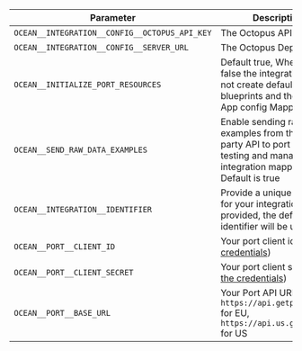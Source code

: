 | Parameter                                     | Description                                                                                                                                             | Required |
|-----------------------------------------------|---------------------------------------------------------------------------------------------------------------------------------------------------------|----------|
| `OCEAN__INTEGRATION__CONFIG__OCTOPUS_API_KEY` | The Octopus API Key                                                                                                                                     | ✅        |
| `OCEAN__INTEGRATION__CONFIG__SERVER_URL`      | The Octopus Deploy Host                                                                                                                                 | ✅        |
| `OCEAN__INITIALIZE_PORT_RESOURCES`            | Default true, When set to false the integration will not create default blueprints and the port App config Mapping                                      | ❌        |
| `OCEAN__SEND_RAW_DATA_EXAMPLES`               | Enable sending raw data examples from the third party API to port for testing and managing the integration mapping. Default is true                     | ❌        |
| `OCEAN__INTEGRATION__IDENTIFIER`              | Provide a unique identifier for your integration. If not provided, the default identifier will be used.                                                 | ❌        |
| `OCEAN__PORT__CLIENT_ID`                      | Your port client id ([Get the credentials](https://docs.getport.io/build-your-software-catalog/custom-integration/api/#find-your-port-credentials))     | ✅        |
| `OCEAN__PORT__CLIENT_SECRET`                  | Your port client secret ([Get the credentials](https://docs.getport.io/build-your-software-catalog/custom-integration/api/#find-your-port-credentials)) | ✅        |
| `OCEAN__PORT__BASE_URL`                       | Your Port API URL - `https://api.getport.io` for EU, `https://api.us.getport.io` for US                                                                 | ✅        |
